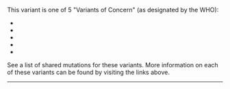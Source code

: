 
This variant is one of 5 "Variants of Concern" (as designated by the WHO):
- <VarOrLin name="20I (Alpha, V1)" prefix=""/>
- <VarOrLin name="20H (Beta, V2)" prefix=""/>
- <VarOrLin name="20J (Gamma, V3)" prefix=""/>
- <Who name="Delta" />
- <Who name="Omicron" />

See a <Link href="/shared-mutations">list of shared mutations</Link> for these variants. More information on each of these variants can be found by visiting the links above.

---
